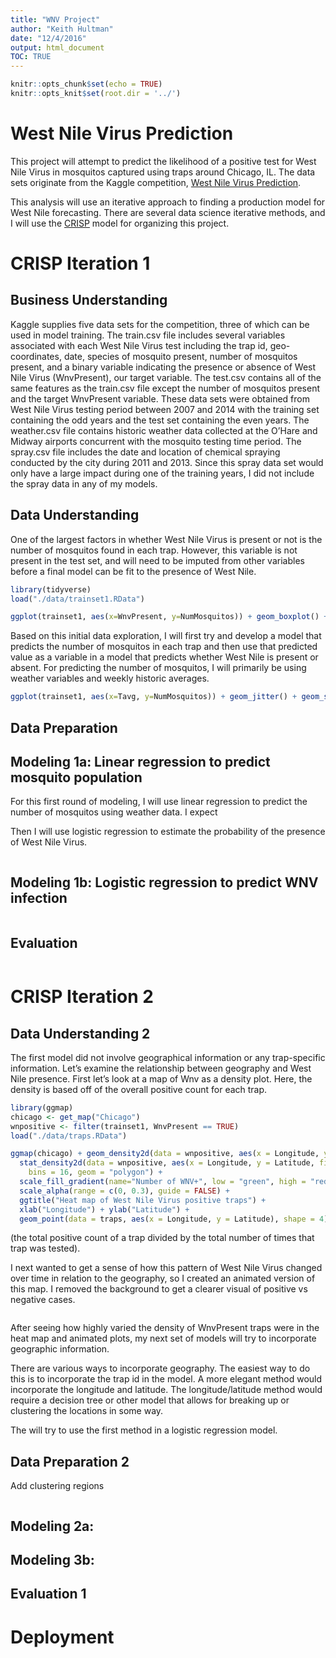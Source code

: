 ```yaml
---
title: "WNV Project"
author: "Keith Hultman"
date: "12/4/2016"
output: html_document
TOC: TRUE
---
```


```r
knitr::opts_chunk$set(echo = TRUE)
knitr::opts_knit$set(root.dir = '../')
```


# West Nile Virus Prediction

This project will attempt to predict the likelihood of a positive test for West Nile Virus in mosquitos captured using traps around Chicago, IL. The data sets originate from the Kaggle competition, [West Nile Virus Prediction](https://www.kaggle.com/c/predict-west-nile-virus). 

This analysis will use an iterative approach to finding a production model for West Nile forecasting. There are several data science iterative methods, and I will use the [CRISP](./images/CRISP.png) model for organizing this project. 

# CRISP Iteration 1

## Business Understanding 

Kaggle supplies five data sets for the competition, three of which can be used in model training. The train.csv file includes several variables associated with each West Nile Virus test including the trap id, geo-coordinates, date, species of mosquito present, number of mosquitos present, and a binary variable indicating the presence or absence of West Nile Virus (WnvPresent), our target variable. The test.csv contains all of the same features as the train.csv file except the number of mosquitos present and the target WnvPresent variable. These data sets were obtained from West Nile Virus testing period between 2007 and 2014 with the training set containing the odd years and the test set containing the even years. The weather.csv file contains historic weather data collected at the O'Hare and Midway airports concurrent with the mosquito testing time period. The spray.csv file includes the date and location of chemical spraying conducted by the city during 2011 and 2013. Since this spray data set would only have a large impact during one of the training years, I did not include the spray data in any of my models. 

## Data Understanding 

One of the largest factors in whether West Nile Virus is present or not is the number of mosquitos found in each trap. However, this variable is not present in the test set, and will need to be imputed from other variables before a final model can be fit to the presence of West Nile. 

```r
library(tidyverse)
load("./data/trainset1.RData")

ggplot(trainset1, aes(x=WnvPresent, y=NumMosquitos)) + geom_boxplot() + ggtitle("Number of mosquitos in West Nile Virus negative and positive traps") + xlab("West Nile Virus present in trap") + ylab("Number of mosquitos in trap")
```

Based on this initial data exploration, I will first try and develop a model that predicts the number of mosquitos in each trap and then use that predicted value as a variable in a model that predicts whether West Nile is present or absent. For predicting the number of mosquitos, I will primarily be using weather variables and weekly historic averages. 

```r
ggplot(trainset1, aes(x=Tavg, y=NumMosquitos)) + geom_jitter() + geom_smooth(method=lm) + ggtitle("Number of mosquitos vs average daily temperature") + xlab("Average daily temperature, degree F") + ylab("Number of mosquitos per trap")

```


## Data Preparation 



## Modeling 1a: Linear regression to predict mosquito population

For this first round of modeling, I will use linear regression to predict the number of mosquitos using weather data. I expect 

Then I will use logistic regression to estimate the probability of the presence of West Nile Virus.

```r

```


## Modeling 1b: Logistic regression to predict WNV infection

```r

```

## Evaluation 

```r

```

# CRISP Iteration 2

 

## Data Understanding 2

The first model did not involve geographical information or any trap-specific information. Let's examine the relationship between geography and West Nile presence. First let's look at a map of Wnv as a density plot. Here, the density is based off of the overall positive count for each trap. 

 

```r
library(ggmap)
chicago <- get_map("Chicago")
wnpositive <- filter(trainset1, WnvPresent == TRUE)
load("./data/traps.RData")

ggmap(chicago) + geom_density2d(data = wnpositive, aes(x = Longitude, y = Latitude), size = 0.3) + 
  stat_density2d(data = wnpositive, aes(x = Longitude, y = Latitude, fill = ..level.., alpha = ..level..), size = 0.01, 
    bins = 16, geom = "polygon") + 
  scale_fill_gradient(name="Number of WNV+", low = "green", high = "red") + 
  scale_alpha(range = c(0, 0.3), guide = FALSE) + 
  ggtitle("Heat map of West Nile Virus positive traps") + 
  xlab("Longitude") + ylab("Latitude") +
  geom_point(data = traps, aes(x = Longitude, y = Latitude), shape = 4)
```
(the total positive count of a trap divided by the total number of times that trap was tested). 


I next wanted to get a sense of how this pattern of West Nile Virus changed over time in relation to the geography, so I created an animated version of this map. I removed the background to get a clearer visual of positive vs negative cases. 

```r

```



After seeing how highly varied the density of WnvPresent traps were in the heat map and animated plots, my next set of models will try to incorporate geographic information. 

There are various ways to incorporate geography. The easiest way to do this is to incorporate the trap id in the model. A more elegant method would incorporate the longitude and latitude. The longitude/latitude method would require a decision tree or other model that allows for breaking up or clustering the locations in some way. 

The will try to use the first method in a logistic regression model. 

## Data Preparation 2

Add clustering regions

```r

```


## Modeling 2a: 


## Modeling 3b: 


## Evaluation 1


# Deployment

